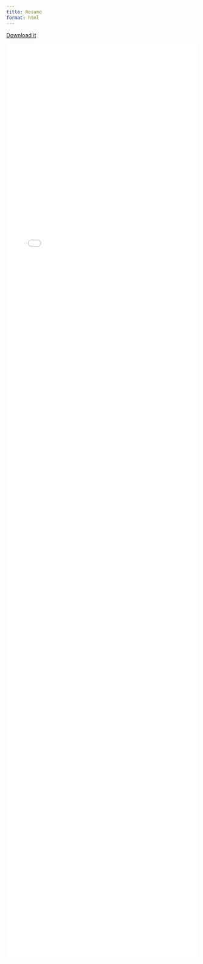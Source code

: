 ```yaml
---
title: Resume
format: html
---
```


[<span class=badge-vapor>Download it</span>](jflournoy-resume-20250930.pdf)

:::{.column-page}

![](jflournoy-resume-20250930.pdf){width='100%' style="height: 60vh;"}

:::


